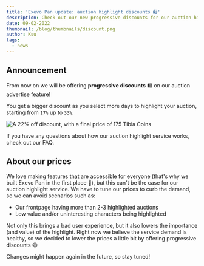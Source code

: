 ```yaml
---
title: 'Exevo Pan update: auction highlight discounts 🛍️'
description: Check out our new progressive discounts for our auction highlight service and find out more about our prices
date: 09-02-2022
thumbnail: /blog/thumbnails/discount.png
author: Ksu
tags:
  - news
---
```


## Announcement

From now on we will be offering **progressive discounts** 🛍️ on our <RouteLink href="/highlight-auction">auction advertise</RouteLink> feature!

You get a bigger discount as you select more days to highlight your auction, starting from `17%` up to `33%`.

<Image
  src="/blog/images/discounts.png"
  width={309}
  height={161}
  align="center"
  caption="We currently offer 3 discount tiers"
  alt="A 22% off discount, with a final price of 175 Tibia Coins"
  unoptimized
/>

If you have any questions about how our auction highlight service works, check out our <SlugLink href="how-highlighting-works">FAQ</SlugLink>.

## About our prices

We love making features that are accessible for everyone (that's why we built Exevo Pan in the first place 💪), but this can't be the case for our <RouteLink href="/highlight-auction">auction highlight service</RouteLink>. We have to tune our prices to curb the demand, so we can avoid scenarios such as:

- Our frontpage having more than 2-3 highlighted auctions
- Low value and/or uninteresting characters being highlighted

Not only this brings a bad user experience, but it also lowers the importance (and value) of the highlight. Right now we believe the service demand is healthy, so we decided to lower the prices a little bit by offering progressive discounts 😄

Changes might happen again in the future, so stay tuned!
